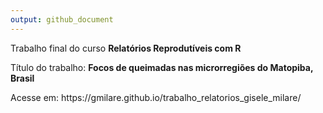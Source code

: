```yaml
---
output: github_document
---
```


Trabalho final do curso **Relatórios Reprodutíveis com R**

Título do trabalho: **Focos de queimadas nas microrregiões do Matopiba, Brasil**

Acesse em: https://gmilare.github.io/trabalho_relatorios_gisele_milare/
